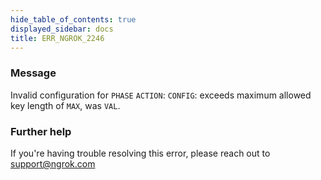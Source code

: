 ```yaml
---
hide_table_of_contents: true
displayed_sidebar: docs
title: ERR_NGROK_2246
---
```


### Message

Invalid configuration for `PHASE` `ACTION`: `CONFIG`: exceeds maximum allowed key length of `MAX`, was `VAL`.

### Further help

If you're having trouble resolving this error, please reach out to [support@ngrok.com](mailto:support@ngrok.com?subject=Help%20with%20ERR_NGROK_2246)
